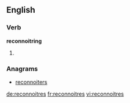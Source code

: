 ==English==

===Verb===
'''reconnoitring'''
# {{third-person singular of|reconnoitre}}

===Anagrams===
* [[reconnoiters#English|reconnoiters]]

[[de:reconnoitres]]
[[fr:reconnoitres]]
[[vi:reconnoitres]]